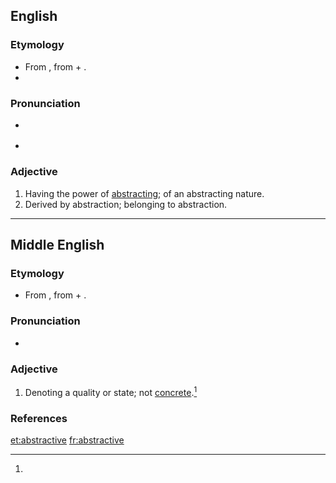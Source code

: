 ==English==

===Etymology===
* From {{etyl|ML.}}  {{term|abstractivus|lang=la}}, from {{etyl|la}} {{term|abstractus||drawn away|lang=la}} + {{term|-ivus||-ive|lang=la}}.
* {{suffix|abstract|ive}}

===Pronunciation===
* {{a|RP}} {{IPA|/əbˈstɹæk.tɪv/}}
* {{a|US}} {{IPA|/æbˈstɹæk.tɪv/|/əbˈstɹæk.tɪv/}}

===Adjective===
{{en-adj}}

# Having the power of [[abstracting]]; of an abstracting nature.
# Derived by abstraction; belonging to abstraction.

----

==Middle English==

===Etymology===
* From {{etyl|ML.}}  {{term|abstractivus|lang=la}}, from {{etyl|la}} {{term|abstractus||drawn away|lang=la}} + {{term|-ivus||-ive|lang=la}}.

===Pronunciation===
* {{a|RP}} {{IPA|/əbˈstɹæk.tɪv/|lang=enm}}

===Adjective===
{{en-adj}}

# {{grammar}} Denoting a quality or state; not [[concrete]].{{defdate|Attested only around 1350 until 1470.}}<ref name=SOED/>{{reference-book | last =| first = | authorlink =  | coauthors =  | editor =Brown, Lesley  | others =  | title = The Shorter Oxford English Dictionary | origdate =  | origyear = 1933| origmonth =  | url =  | format =  | accessdate =  | accessyear =  | accessmonth =  | edition = 5th | date =  | year =2003| month =  | publisher =Oxford University Press  | location =Oxford, UK | language =  | id =  | doi = | isbn =978-0-19-860575-7 | lccn = | ol = | pages =10| chapter =  | chapterurl =  | quote =}}</ref>

===References===
<references/>

[[et:abstractive]]
[[fr:abstractive]]